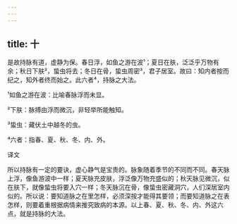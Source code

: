 ```yaml
---
---
---
```

title: 十
---




是故持脉有道，虚静为保。春日浮，如鱼之游在波¹；夏日在肤，泛泛乎万物有余；秋日下肤²，蛰虫将去；冬日在骨，蛰虫周密³，君子居室。故曰：知内者按而纪之，知外者终而始之。此六者⁴，持脉之大法。

¹如鱼之游在波：比喻春脉浮而未显。

²下肤：脉搏由浮而微沉，非轻举所能触知。

³蛰虫：藏伏土中越冬的虫。

⁴六者：指春、夏、秋、冬、内、外。

译文

所以持脉有一定的要诀，虚心静气是宝贵的。脉象随着季节的不同而不同。春天脉上浮，像鱼游波中一样；夏天脉充皮肤，浮泛像万物充盛似的；秋天脉见微沉，似在肤下，就像蛰虫将要入穴一样；冬天脉沉在骨，像蛰虫密藏洞穴，人们深居室内似的。所以说：要知道脉之在里怎样，必须深按才能得其要领；而要知道脉之在表怎样，则要着重根据病情来推究致病的本源。以上春、夏、秋、冬、内、外这六点，就是持脉的大法。